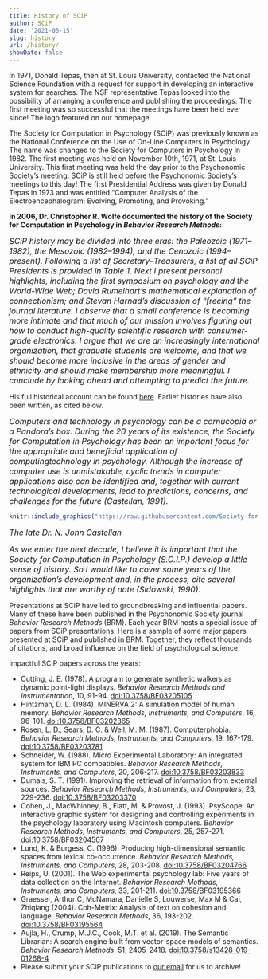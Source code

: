 ```yaml
---
title: History of SCiP
author: SCiP
date: '2021-06-15'
slug: history
url: /history/
showDate: false
---
```


In 1971, Donald Tepas, then at St. Louis University, contacted the National Science Foundation with a request for support in developing an interactive system for searches. The NSF representative Tepas looked into the possibility of arranging a conference and publishing the proceedings. The first meeting was so successful that the meetings have been held ever since! The logo featured on our homepage. 

The Society for Computation in Psychology (SCiP) was previously known as the National Conference on the Use of On-Line Computers in Psychology. The name was changed to the Society for Computers in Psychology in 1982. The first meeting was held on November 10th, 1971, at St. Louis University. This first meeting was held the day prior to the Psychonomic Society's meeting. SCiP is still held before the Psychonomic Society's meetings to this day! The first Presidential Address was given by Donald Tepas in 1973 and was entitled "Computer Analysis of the Electroencephalogram: Evolving, Promoting, and Provoking."

**In 2006, Dr. Christopher R. Wolfe documented the history of the Society for Computation in Psychology in *Behavior Research Methods*:**

*<font size = "3">SCiP history may be divided into three eras: the Paleozoic (1971–1982), the Mesozoic (1982–1994), and the Cenozoic (1994–present). Following a list of Secretary–Treasurers, a list of all SCiP Presidents is provided in Table 1. Next I present personal highlights, including the first symposium on psychology and the World-Wide Web; David Rumelhart's mathematical explanation of connectionism; and Stevan Harnad's discussion of "freeing" the journal literature. I observe that a small conference is becoming more intimate and that much of our mission involves figuring out how to conduct high-quality scientific research with consumer-grade electronics. I argue that we are an increasingly international organization, that graduate students are welcome, and that we should become more inclusive in the areas of gender and ethnicity and should make membership more meaningful. I conclude by looking ahead and attempting to predict the future.</font>*

His full historical account can be found [here](https://link.springer.com/content/pdf/10.3758/BF03192776.pdf). Earlier histories have also been written, as cited below.

*<font size = "3">Computers and technology in psychology can be a cornucopia or a Pandora's box. During the 20 years of its existence, the Society for Computation in Psychology has been an important focus for the appropriate and beneficial application of computingtechnology in psychology. Although the increase of computer use is unmistakable, cyclic trends in computer applications also can be identified and, together with current technological developments, lead to predictions, concerns, and challenges for the future (Castellan, 1991).</font>*

```r
knitr::include_graphics("https://raw.githubusercontent.com/Society-for-Computation-in-Psychology/Society-for-Computation-in-Psychology.github.io/master/files/imgs/castellan.png")
```

*<font size = "3">The late Dr. N. John Castellan</font>*

*<font size = "3">As we enter the next decade, I believe it is important that the Society for Computation in Psychology (S.C.I.P.) develop a little sense of history. So I would like to cover some years of the organization's development and, in the process, cite several highlights that are worthy of note (Sidowski, 1990).</font>*

Presentations at SCiP have led to groundbreaking and influential papers. Many of these have been published in the Psychonomic Society journal *Behavior Research Methods* (BRM). Each year BRM hosts a special issue of papers from SCiP presentations. Here is a sample of some major papers presented at SCiP and published in BRM. Together, they reflect thousands of citations, and broad influence on the field of psychological science.

Impactful SCiP papers across the years:

- Cutting, J. E. (1978). A program to generate synthetic walkers as dynamic point-light displays. *Behavior Research Methods and Instrumentation*, 10, 91-94. [doi:10.3758/BF03205105](https://link.springer.com/article/10.3758%2FBF03205105)
- Hintzman, D. L. (1984). MINERVA 2: A simulation model of human memory. *Behavior Research Methods, Instruments, and Computers*, 16, 96-101. [doi:10.3758/BF03202365](https://link.springer.com/article/10.3758%2FBF03202365)
- Rosen, L. D., Sears, D. C. & Weil, M. M. (1987). Computerphobia. *Behavior Research Methods, Instruments, and Computers*, 19, 167-179. [doi:10.3758/BF03203781](https://link.springer.com/article/10.3758%2FBF03203781)
- Schneider, W. (1988). Micro Experimental Laboratory: An integrated system for IBM PC compatibles. *Behavior Research Methods, Instruments, and Computers*, 20, 206-217. [doi:10.3758/BF03203833](https://link.springer.com/article/10.3758%2FBF03203833)
- Dumais, S. T. (1991). Improving the retrieval of information from external sources. *Behavior Research Methods, Instruments, and Computers*, 23, 229-236. [doi:10.3758/BF03203370](https://link.springer.com/article/10.3758/BF03203370)
- Cohen, J., MacWhinney, B., Flatt, M. & Provost, J. (1993). PsyScope: An interactive graphic system for designing and controlling experiments in the psychology laboratory using Macintosh computers. *Behavior Research Methods, Instruments, and Computers*, 25, 257-271. [doi:10.3758/BF03204507](https://link.springer.com/article/10.3758/BF03204507)
- Lund, K. & Burgess, C. (1996). Producing high-dimensional semantic spaces from lexical co-occurrence. *Behavior Research Methods, Instruments, and Computers*, 28, 203-208. [doi:10.3758/BF03204766](https://link.springer.com/article/10.3758/BF03204766)
- Reips, U. (2001). The Web experimental psychology lab: Five years of data collection on the Internet. *Behavior Research Methods, Instruments, and Computers*, 33, 201-211. [doi:10.3758/BF03195366](https://link.springer.com/article/10.3758/BF03195366)
- Graesser, Arthur C, McNamara, Danielle S, Louwerse, Max M & Cai, Zhiqiang (2004). Coh-Metrix: Analysis of text on cohesion and language. *Behavior Research Methods*, 36, 193-202. [doi:10.3758/BF03195564](https://link.springer.com/article/10.3758/BF03195564)
- Aujla, H., Crump, M.J.C., Cook, M.T. et al. (2019). The Semantic Librarian: A search engine built from vector-space models of semantics. *Behavior Research Methods*, 51, 2405–2418. [doi:10.3758/s13428-019-01268-4](https://link.springer.com/article/10.3758/s13428-019-01268-4)
- Please submit your SCiP publications to [our email](mailto:compinpsych@gmail.com) for us to archive!


